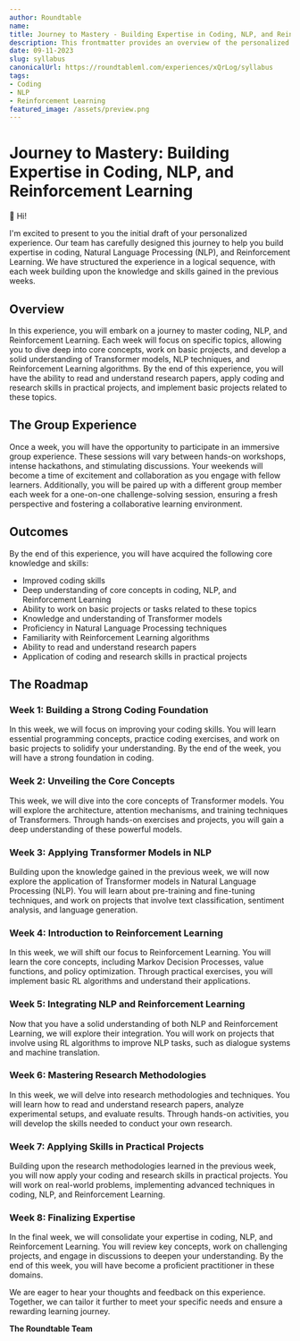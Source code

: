 ```yaml
---
author: Roundtable
name: 
title: Journey to Mastery - Building Expertise in Coding, NLP, and Reinforcement Learning
description: This frontmatter provides an overview of the personalized experience designed to help learners build expertise in coding, Natural Language Processing (NLP), and Reinforcement Learning. It includes a logical sequence of topics, immersive group experiences, and the acquisition of core knowledge and skills. The roadmap outlines the weekly focus areas and the desired outcomes by the end of the experience.
date: 09-11-2023
slug: syllabus
canonicalUrl: https://roundtableml.com/experiences/xQrLog/syllabus
tags:
- Coding
- NLP
- Reinforcement Learning
featured_image: /assets/preview.png
---
```


# Journey to Mastery: Building Expertise in Coding, NLP, and Reinforcement Learning

👋 Hi! 

I'm excited to present to you the initial draft of your personalized experience. Our team has carefully designed this journey to help you build expertise in coding, Natural Language Processing (NLP), and Reinforcement Learning. We have structured the experience in a logical sequence, with each week building upon the knowledge and skills gained in the previous weeks. 

## Overview
In this experience, you will embark on a journey to master coding, NLP, and Reinforcement Learning. Each week will focus on specific topics, allowing you to dive deep into core concepts, work on basic projects, and develop a solid understanding of Transformer models, NLP techniques, and Reinforcement Learning algorithms. By the end of this experience, you will have the ability to read and understand research papers, apply coding and research skills in practical projects, and implement basic projects related to these topics.

## The Group Experience
Once a week, you will have the opportunity to participate in an immersive group experience. These sessions will vary between hands-on workshops, intense hackathons, and stimulating discussions. Your weekends will become a time of excitement and collaboration as you engage with fellow learners. Additionally, you will be paired up with a different group member each week for a one-on-one challenge-solving session, ensuring a fresh perspective and fostering a collaborative learning environment.

## Outcomes
By the end of this experience, you will have acquired the following core knowledge and skills:
- Improved coding skills
- Deep understanding of core concepts in coding, NLP, and Reinforcement Learning
- Ability to work on basic projects or tasks related to these topics
- Knowledge and understanding of Transformer models
- Proficiency in Natural Language Processing techniques
- Familiarity with Reinforcement Learning algorithms
- Ability to read and understand research papers
- Application of coding and research skills in practical projects

## The Roadmap

### Week 1: Building a Strong Coding Foundation
In this week, we will focus on improving your coding skills. You will learn essential programming concepts, practice coding exercises, and work on basic projects to solidify your understanding. By the end of the week, you will have a strong foundation in coding.

### Week 2: Unveiling the Core Concepts
This week, we will dive into the core concepts of Transformer models. You will explore the architecture, attention mechanisms, and training techniques of Transformers. Through hands-on exercises and projects, you will gain a deep understanding of these powerful models.

### Week 3: Applying Transformer Models in NLP
Building upon the knowledge gained in the previous week, we will now explore the application of Transformer models in Natural Language Processing (NLP). You will learn about pre-training and fine-tuning techniques, and work on projects that involve text classification, sentiment analysis, and language generation.

### Week 4: Introduction to Reinforcement Learning
In this week, we will shift our focus to Reinforcement Learning. You will learn the core concepts, including Markov Decision Processes, value functions, and policy optimization. Through practical exercises, you will implement basic RL algorithms and understand their applications.

### Week 5: Integrating NLP and Reinforcement Learning
Now that you have a solid understanding of both NLP and Reinforcement Learning, we will explore their integration. You will work on projects that involve using RL algorithms to improve NLP tasks, such as dialogue systems and machine translation.

### Week 6: Mastering Research Methodologies
In this week, we will delve into research methodologies and techniques. You will learn how to read and understand research papers, analyze experimental setups, and evaluate results. Through hands-on activities, you will develop the skills needed to conduct your own research.

### Week 7: Applying Skills in Practical Projects
Building upon the research methodologies learned in the previous week, you will now apply your coding and research skills in practical projects. You will work on real-world problems, implementing advanced techniques in coding, NLP, and Reinforcement Learning.

### Week 8: Finalizing Expertise
In the final week, we will consolidate your expertise in coding, NLP, and Reinforcement Learning. You will review key concepts, work on challenging projects, and engage in discussions to deepen your understanding. By the end of this week, you will have become a proficient practitioner in these domains.

We are eager to hear your thoughts and feedback on this experience. Together, we can tailor it further to meet your specific needs and ensure a rewarding learning journey.

**The Roundtable Team**